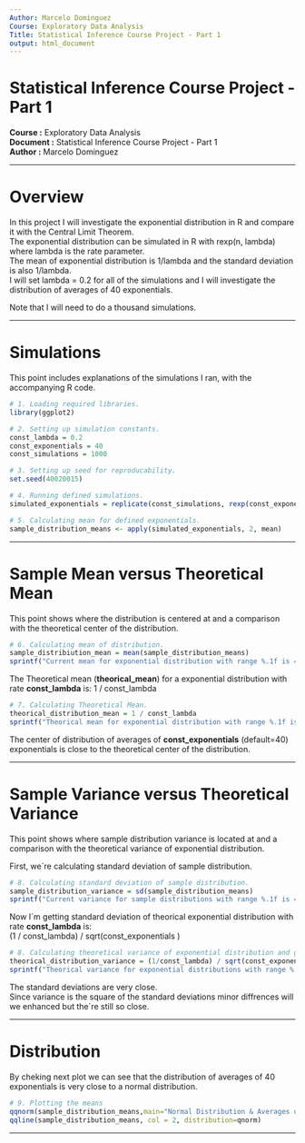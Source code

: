 ```yaml
---
Author: Marcelo Dominguez
Course: Exploratory Data Analysis
Title: Statistical Inference Course Project - Part 1
output: html_document
---
```


# Statistical Inference Course Project - Part 1
**Course    :** Exploratory Data Analysis   
**Document  :** Statistical Inference Course Project - Part 1   
**Author    :** Marcelo Dominguez   
<HR>
   
# Overview
In this project I will investigate the exponential distribution in R and compare it with the Central Limit Theorem.   
The exponential distribution can be simulated in R with rexp(n, lambda) where lambda is the rate parameter.   
The mean of exponential distribution is 1/lambda and the standard deviation is also 1/lambda.   
I will set lambda = 0.2 for all of the simulations and I will investigate the distribution of averages of 40 exponentials.   
   
Note that I will need to do a thousand simulations.
<HR>

# Simulations
This point includes explanations of the simulations I ran, with the accompanying R code. 

```r
# 1. Loading required libraries.
library(ggplot2)

# 2. Setting up simulation constants.
const_lambda = 0.2
const_exponentials = 40
const_simulations = 1000

# 3. Setting up seed for reproducability.
set.seed(40020015)

# 4. Running defined simulations.
simulated_exponentials = replicate(const_simulations, rexp(const_exponentials, const_lambda))

# 5. Calculating mean for defined exponentials.
sample_distribution_means <- apply(simulated_exponentials, 2, mean) 

```
<HR>

# Sample Mean versus Theoretical Mean
This point shows where the distribution is centered at and a comparison with the theoretical center of the distribution.   

```r
# 6. Calculating mean of distribution.
sample_distribiution_mean = mean(sample_distribution_means)
sprintf("Current mean for exponential distribution with range %.1f is = %1f",const_lambda,sample_distribiution_mean)
```

The Theoretical mean (**theorical_mean**)  for a exponential distribution with rate **const_lambda** is: 1 / const_lambda   

```r
# 7. Calculating Theoretical Mean.
theorical_distribution_mean = 1 / const_lambda
sprintf("Theorical mean for exponential distribution with range %.1f is = %1f",const_lambda,theorical_distribution_mean)
```

The center of distribution of averages of **const_exponentials** (default=40) exponentials is close to the theoretical center of the distribution.   

<HR>

# Sample Variance versus Theoretical Variance
This point shows where sample distribution variance is located at and a comparison with the theoretical variance of exponential distribution.   

First, we´re calculating standard deviation of sample distribution.   

```r
# 8. Calculating standard deviation of sample distribution.
sample_distribution_variance = sd(sample_distribution_means)
sprintf("Current variance for sample distributions with range %.1f is = %1f",const_lambda,sample_distribution_variance)
```

Now I´m getting standard deviation of theorical exponential distribution with rate **const_lambda** is:    
(1 / const_lambda) / sqrt(const_exponentials )   

```r
# 8. Calculating theoretical variance of exponential distribution and given constants.
theorical_distribution_variance = (1/const_lambda) / sqrt(const_exponentials)
sprintf("Theorical variance for exponential distributions with range %.1f is = %1f",const_lambda,theorical_distribution_variance)
```

The standard deviations are very close.   
Since variance is the square of the standard deviations minor diffrences will we enhanced but the´re still so close.   

<HR>

# Distribution
By cheking next plot we can see that the distribution of averages of 40 exponentials is very close to a normal distribution.   

```r
# 9. Plotting the means
qqnorm(sample_distribution_means,main="Normal Distribution & Averages of 40 Exponentials",xlab="Theoretical Quantiles",ylab="Sample Quantiles",plot.it=TRUE,datax=FALSE)
qqline(sample_distribution_means, col = 2, distribution=qnorm)
```

<HR>